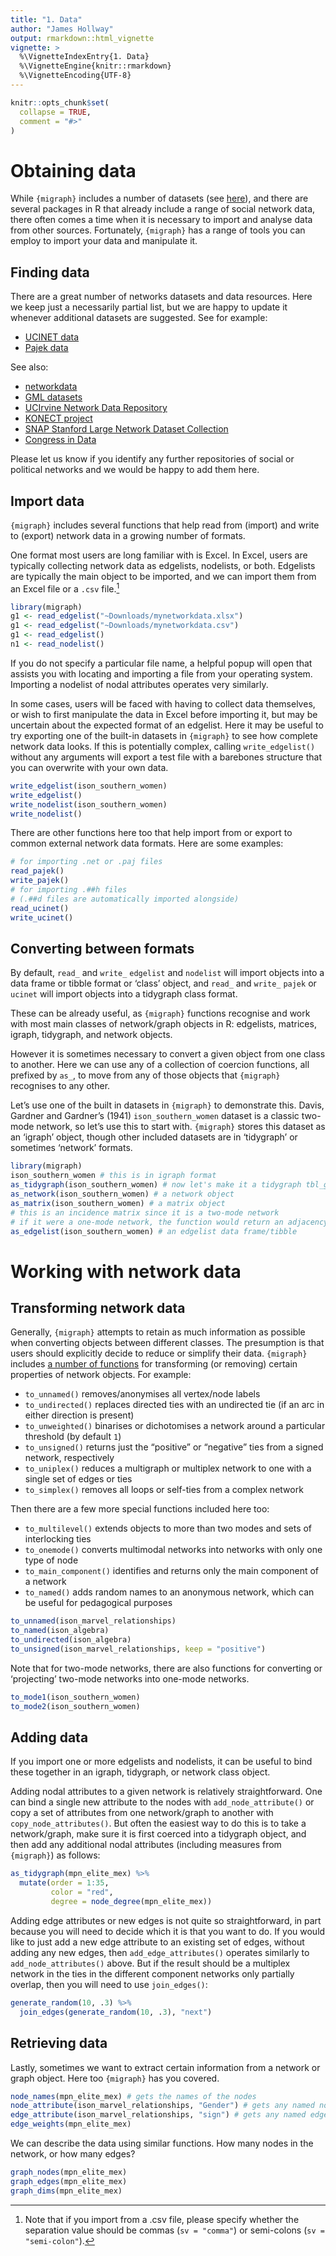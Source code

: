 ```yaml
---
title: "1. Data"
author: "James Hollway"
output: rmarkdown::html_vignette
vignette: >
  %\VignetteIndexEntry{1. Data}
  %\VignetteEngine{knitr::rmarkdown}
  %\VignetteEncoding{UTF-8}
---
```


```r
knitr::opts_chunk$set(
  collapse = TRUE,
  comment = "#>"
)
```

# Obtaining data

While `{migraph}` includes a number of datasets (see [here](https://snlab-ch.github.io/migraph/reference/index.html#data)),
and there are several packages in R that already include
a range of social network data,
there often comes a time when it is necessary to import and analyse data
from other sources.
Fortunately, `{migraph}` has a range of tools you can employ to import your data and manipulate it.

## Finding data

There are a great number of networks datasets and data resources.
Here we keep just a necessarily partial list,
but we are happy to update it whenever additional datasets are suggested.
See for example:

- [UCINET data](https://sites.google.com/site/ucinetsoftware/datasets?authuser=0)
- [Pajek data](http://vlado.fmf.uni-lj.si/pub/networks/data/)

See also:

- [networkdata](http://networkdata.schochastics.net/)
- [GML datasets](http://www-personal.umich.edu/~mejn/netdata/)
- [UCIrvine Network Data Repository](http://networkdata.ics.uci.edu/)
- [KONECT project](http://konect.cc/)
- [SNAP Stanford Large Network Dataset Collection](http://snap.stanford.edu/data/)
- [Congress in Data](https://www.congressindata.com/data-download/)

Please let us know if you identify any further repositories
of social or political networks and we would be happy to add them here.

## Import data

`{migraph}` includes several functions that help 
read from (import) and write to (export) network data 
in a growing number of formats.

One format most users are long familiar with is Excel.
In Excel, users are typically collecting network data as edgelists, nodelists, or both.
Edgelists are typically the main object to be imported,
and we can import them from an Excel file or a `.csv` file.^[Note that if you import from a .csv file, please specify whether the separation value should be commas (`sv = "comma"`) or semi-colons (`sv = "semi-colon"`).]

```r
library(migraph)
g1 <- read_edgelist("~Downloads/mynetworkdata.xlsx")
g1 <- read_edgelist("~Downloads/mynetworkdata.csv")
g1 <- read_edgelist()
n1 <- read_nodelist()
```

If you do not specify a particular file name, 
a helpful popup will open that assists you with locating and importing a file
from your operating system.
Importing a nodelist of nodal attributes operates very similarly.

In some cases, users will be faced with having to collect data themselves,
or wish to first manipulate the data in Excel before importing it,
but may be uncertain about the expected format of an edgelist.
Here it may be useful to try exporting one of the built-in datasets
in `{migraph}` to see how complete network data looks.
If this is potentially complex, 
calling `write_edgelist()` without any arguments will export a test
file with a barebones structure that you can overwrite with your own data.

```r
write_edgelist(ison_southern_women)
write_edgelist()
write_nodelist(ison_southern_women)
write_nodelist()
```

There are other functions here too that help import from or export to
common external network data formats.
Here are some examples:

```r
# for importing .net or .paj files
read_pajek()
write_pajek()
# for importing .##h files 
# (.##d files are automatically imported alongside)
read_ucinet()
write_ucinet()
```

## Converting between formats

By default, `read_` and `write_` `edgelist` and `nodelist` will import objects
into a data frame or tibble format or 'class' object,
and `read_` and `write_` `pajek` or `ucinet` will import objects into a
tidygraph class format.

These can be already useful, as `{migraph}` functions recognise and 
work with most main classes of network/graph objects in R: 
edgelists, matrices, igraph, tidygraph, and network objects.

However it is sometimes necessary to convert a given object 
from one class to another.
Here we can use any of a collection of coercion functions, 
all prefixed by `as_`, to move from any of those objects
that `{migraph}` recognises to any other.
  
Let's use one of the built in datasets in `{migraph}` to demonstrate this.
Davis, Gardner and Gardner's (1941) `ison_southern_women` dataset is a classic
two-mode network, so let's use this to start with.
`{migraph}` stores this dataset as an 'igraph' object,
though other included datasets are in 'tidygraph' or sometimes 'network' formats.
  
```r
library(migraph)
ison_southern_women # this is in igraph format
as_tidygraph(ison_southern_women) # now let's make it a tidygraph tbl_graph object
as_network(ison_southern_women) # a network object
as_matrix(ison_southern_women) # a matrix object
# this is an incidence matrix since it is a two-mode network
# if it were a one-mode network, the function would return an adjacency matrix
as_edgelist(ison_southern_women) # an edgelist data frame/tibble
```
  
<!-- Note that for converting into edgelist, matrix, or igraph objects, you can specify if you want to keep it as a weighted network (if your original data included this property) using the argument `weight = TRUE` or `weight = FALSE`. -->
<!-- For converting into igraph and tidygraph objects, there is the option of retaining the network as a two-mode network (keeping different types of nodes) or simplifying it into a one-mode network.  -->
<!-- Just specify it using the argument `twomode = TRUE` or `twomode = FALSE` respectively. -->

# Working with network data

## Transforming network data
  
Generally, `{migraph}` attempts to retain as much information as possible when converting objects between different classes.
The presumption is that users should explicitly decide to reduce or simplify
their data.
`{migraph}` includes [a number of functions](https://snlab-ch.github.io/migraph/reference/to.html) 
for transforming (or removing) certain properties of network objects.
For example: 

- `to_unnamed()` removes/anonymises all vertex/node labels
- `to_undirected()` replaces directed ties with an undirected tie (if an arc in either direction is present)
- `to_unweighted()` binarises or dichotomises a network around a particular threshold (by default `1`)
- `to_unsigned()` returns just the "positive" or "negative" ties from a signed network, respectively
- `to_uniplex()` reduces a multigraph or multiplex network to one with a single set of edges or ties
- `to_simplex()` removes all loops or self-ties from a complex network

Then there are a few more special functions included here too:

- `to_multilevel()` extends objects to more than two modes and sets of interlocking ties
- `to_onemode()` converts multimodal networks into networks with only one type of node 
- `to_main_component()` identifies and returns only the main component of a network
- `to_named()` adds random names to an anonymous network, which can be useful for pedagogical purposes

```r
to_unnamed(ison_marvel_relationships)
to_named(ison_algebra)
to_undirected(ison_algebra)
to_unsigned(ison_marvel_relationships, keep = "positive")
```

Note that for two-mode networks, there are also functions for converting or 'projecting' two-mode networks into one-mode networks.

```r
to_mode1(ison_southern_women)
to_mode2(ison_southern_women)
```

## Adding data

If you import one or more edgelists and nodelists, 
it can be useful to bind these together in an igraph, tidygraph, or network class object.

Adding nodal attributes to a given network is relatively straightforward.
One can bind a single new attribute to the nodes with `add_node_attribute()`
or copy a set of attributes from one network/graph to another with `copy_node_attributes()`.
But often the easiest way to do this is to take a network/graph,
make sure it is first coerced into a tidygraph object,
and then add any additional nodal attributes (including measures from `{migraph}`)
as follows:

```r
as_tidygraph(mpn_elite_mex) %>% 
  mutate(order = 1:35,
         color = "red",
         degree = node_degree(mpn_elite_mex))
```

Adding edge attributes or new edges is not quite so straightforward,
in part because you will need to decide which it is that you want to do.
If you would like to just add a new edge attribute to an existing set of edges,
without adding any new edges, then `add_edge_attributes()` operates similarly
to `add_node_attributes()` above.
But if the result should be a multiplex network in the ties in the different
component networks only partially overlap,
then you will need to use `join_edges()`:

```r
generate_random(10, .3) %>% 
  join_edges(generate_random(10, .3), "next")
```

## Retrieving data

Lastly, sometimes we want to extract certain information from a network or graph object.
Here too `{migraph}` has you covered.

```r
node_names(mpn_elite_mex) # gets the names of the nodes
node_attribute(ison_marvel_relationships, "Gender") # gets any named nodal attribute
edge_attribute(ison_marvel_relationships, "sign") # gets any named edge attribute
edge_weights(mpn_elite_mex)
```

We can describe the data using similar functions.
How many nodes in the network, or how many edges?

```r
graph_nodes(mpn_elite_mex)
graph_edges(mpn_elite_mex)
graph_dims(mpn_elite_mex)
```

